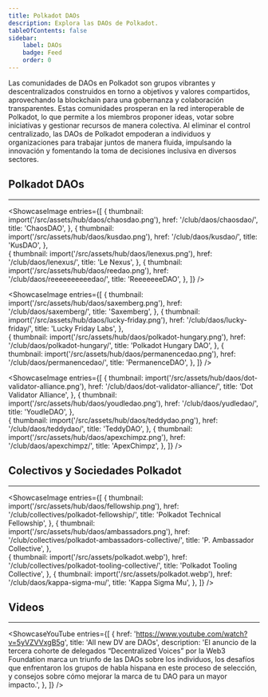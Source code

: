 ```yaml
---
title: Polkadot DAOs
description: Explora las DAOs de Polkadot.
tableOfContents: false
sidebar: 
    label: DAOs
    badge: Feed
    order: 0
---
```



Las comunidades de DAOs en Polkadot son grupos vibrantes y descentralizados construidos en torno a objetivos y valores compartidos, aprovechando la blockchain para una gobernanza y colaboración transparentes. Estas comunidades prosperan en la red interoperable de Polkadot, lo que permite a los miembros proponer ideas, votar sobre iniciativas y gestionar recursos de manera colectiva. Al eliminar el control centralizado, las DAOs de Polkadot empoderan a individuos y organizaciones para trabajar juntos de manera fluida, impulsando la innovación y fomentando la toma de decisiones inclusiva en diversos sectores.

## Polkadot DAOs
----------------
<ShowcaseImage
  entries={[
        {
      thumbnail: import('/src/assets/hub/daos/chaosdao.png'),
      href: '/club/daos/chaosdao/',
      title: 'ChaosDAO',
    },
                     {
      thumbnail: import('/src/assets/hub/daos/kusdao.png'),
      href: '/club/daos/kusdao/',
      title: 'KusDAO',
      },  
    {
      thumbnail: import('/src/assets/hub/daos/lenexus.png'),
      href: '/club/daos/lenexus/',
      title: 'Le Nexus',
      },
              {
      thumbnail: import('/src/assets/hub/daos/reedao.png'),
      href: '/club/daos/reeeeeeeeeedao/',
      title: 'ReeeeeeeDAO',
    },
  ]}
/>

<ShowcaseImage
  entries={[
        {
      thumbnail: import('/src/assets/hub/daos/saxemberg.png'),
      href: '/club/daos/saxemberg/',
      title: 'Saxemberg',
    },
                     {
      thumbnail: import('/src/assets/hub/daos/lucky-friday.png'),
      href: '/club/daos/lucky-friday/',
      title: 'Lucky Friday Labs',
      },  
    {
      thumbnail: import('/src/assets/hub/daos/polkadot-hungary.png'),
      href: '/club/daos/polkadot-hungary/',
      title: 'Polkadot Hungary DAO',
      },
            {
      thumbnail: import('/src/assets/hub/daos/permanencedao.png'),
      href: '/club/daos/permanencedao/',
      title: 'PermanenceDAO',
    },
  ]}
/>

<ShowcaseImage
  entries={[
              {
      thumbnail: import('/src/assets/hub/daos/dot-validator-alliance.png'),
      href: '/club/daos/dot-validator-alliance/',
      title: 'Dot Validator Alliance',
    },
                     {
      thumbnail: import('/src/assets/hub/daos/youdledao.png'),
      href: '/club/daos/yudledao/',
      title: 'YoudleDAO',
      },  
    {
      thumbnail: import('/src/assets/hub/daos/teddydao.png'),
      href: '/club/daos/teddydao/',
      title: 'TeddyDAO',
      },
              {
      thumbnail: import('/src/assets/hub/daos/apexchimpz.png'),
      href: '/club/daos/apexchimpz/',
      title: 'ApexChimpz',
    },
  ]}
/>

## Colectivos y Sociedades Polkadot
----------------
<ShowcaseImage
  entries={[
        {
      thumbnail: import('/src/assets/hub/daos/fellowship.png'),
      href: '/club/collectives/polkadot-fellowship/',
      title: 'Polkadot Technical Fellowship',
    },
                     {
      thumbnail: import('/src/assets/hub/daos/ambassadors.png'),
      href: '/club/collectives/polkadot-ambassadors-collective/',
      title: 'P. Ambassador Collective',
      },  
    {
      thumbnail: import('/src/assets/polkadot.webp'),
      href: '/club/collectives/polkadot-tooling-collective/',
      title: 'Polkadot Tooling Collective',
      },
              {
      thumbnail: import('/src/assets/polkadot.webp'),
      href: '/club/daos/kappa-sigma-mu/',
      title: 'Kappa Sigma Mu',
    },
  ]}
/>

## Videos
----------------
<ShowcaseYouTube
  entries={[
    {
      href: 'https://www.youtube.com/watch?v=5yVZVVxgB5g',
      title: 'All new DV are DAOs',
      description: 'El anuncio de la tercera cohorte de delegados “Decentralized Voices” por la Web3 Foundation marca un triunfo de las DAOs sobre los individuos, los desafíos que enfrentaron los grupos de habla hispana en este proceso de selección, y consejos sobre cómo mejorar la marca de tu DAO para un mayor impacto.',
    },
  ]}
/>
